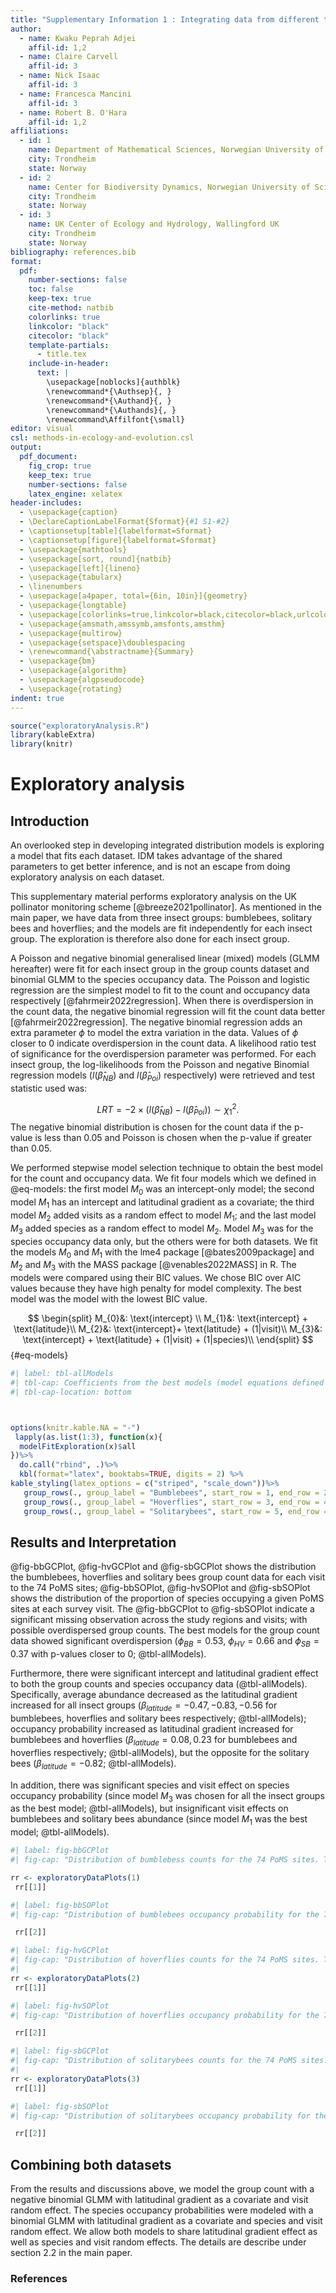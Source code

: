 ```yaml
---
title: "Supplementary Information 1 : Integrating data from different taxonomic resolutions to better estimate community alpha diversity."
author:
  - name: Kwaku Peprah Adjei
    affil-id: 1,2
  - name: Claire Carvell
    affil-id: 3
  - name: Nick Isaac
    affil-id: 3
  - name: Francesca Mancini
    affil-id: 3
  - name: Robert B. O'Hara
    affil-id: 1,2
affiliations:
  - id: 1
    name: Department of Mathematical Sciences, Norwegian University of Science and Technology, Trondheim Norway
    city: Trondheim
    state: Norway
  - id: 2
    name: Center for Biodiversity Dynamics, Norwegian University of Science and Technology, Trondheim Norway
    city: Trondheim
    state: Norway
  - id: 3
    name: UK Center of Ecology and Hydrology, Wallingford UK
    city: Trondheim
    state: Norway
bibliography: references.bib 
format: 
  pdf:
    number-sections: false
    toc: false
    keep-tex: true
    cite-method: natbib
    colorlinks: true
    linkcolor: "black"
    citecolor: "black"
    template-partials: 
      - title.tex
    include-in-header:
      text: |
        \usepackage[noblocks]{authblk}
        \renewcommand*{\Authsep}{, }
        \renewcommand*{\Authand}{, }
        \renewcommand*{\Authands}{, }
        \renewcommand\Affilfont{\small}
editor: visual
csl: methods-in-ecology-and-evolution.csl
output: 
  pdf_document:
    fig_crop: true
    keep_tex: true
    number-sections: false
    latex_engine: xelatex
header-includes:
  - \usepackage{caption}                            
  - \DeclareCaptionLabelFormat{Sformat}{#1 S1-#2}     
  - \captionsetup[table]{labelformat=Sformat}  
  - \captionsetup[figure]{labelformat=Sformat} 
  - \usepackage{mathtools}
  - \usepackage[sort, round]{natbib}
  - \usepackage[left]{lineno}
  - \usepackage{tabularx}
  - \linenumbers
  - \usepackage[a4paper, total={6in, 10in}]{geometry}
  - \usepackage{longtable}
  - \usepackage[colorlinks=true,linkcolor=black,citecolor=black,urlcolor=black]{hyperref}
  - \usepackage{amsmath,amssymb,amsfonts,amsthm}
  - \usepackage{multirow}
  - \usepackage{setspace}\doublespacing
  - \renewcommand{\abstractname}{Summary}  
  - \usepackage{bm}
  - \usepackage{algorithm}
  - \usepackage{algpseudocode}
  - \usepackage{rotating}
indent: true
---
```


```r
source("exploratoryAnalysis.R")
library(kableExtra)
library(knitr)
```

# Exploratory analysis

## Introduction

An overlooked step in developing integrated distribution models is exploring a model that fits each dataset. IDM takes advantage of the shared parameters to get better inference, and is not an escape from doing exploratory analysis on each dataset.

This supplementary material performs exploratory analysis on the UK pollinator monitoring scheme [@breeze2021pollinator]. As mentioned in the main paper, we have data from three insect groups: bumblebees, solitary bees and hoverflies; and the models are fit independently for each insect group. The exploration is therefore also done for each insect group.

A Poisson and negative binomial generalised linear (mixed) models (GLMM hereafter) were fit for each insect group in the group counts dataset and binomial GLMM to the species occupancy data. The Poisson and logistic regression are the simplest model to fit to the count and occupancy data respectively [@fahrmeir2022regression]. When there is overdispersion in the count data, the negative binomial regression will fit the count data better [@fahrmeir2022regression]. The negative binomial regression adds an extra parameter $\phi$ to model the extra variation in the data. Values of $\phi$ closer to $0$ indicate overdispersion in the count data. A likelihood ratio test of significance for the overdispersion parameter was performed. For each insect group, the log-likelihoods from the Poisson and negative Binomial regression models ($l(\hat\beta_{NB})$ and $l(\hat\beta_{Poi})$ respectively) were retrieved and test statistic used was:

$$
LRT = -2 \times (l(\hat\beta_{NB}) - l(\hat\beta_{Poi})) \sim \chi^2_1.
$$ The negative binomial distribution is chosen for the count data if the p-value is less than $0.05$ and Poisson is chosen when the p-value if greater than $0.05$.

We performed stepwise model selection technique to obtain the best model for the count and occupancy data. We fit four models which we defined in @eq-models: the first model $M_{0}$ was an intercept-only model; the second model $M_{1}$ has an intercept and latitudinal gradient as a covariate; the third model $M_{2}$ added visits as a random effect to model $M_{1}$; and the last model $M_{3}$ added species as a random effect to model $M_{2}$. Model $M_{3}$ was for the species occupancy data only, but the others were for both datasets. We fit the models $M_{0}$ and $M_{1}$ with the lme4 package [@bates2009package] and $M_{2}$ and $M_{3}$ with the MASS package [@venables2022MASS] in R. The models were compared using their BIC values. We chose BIC over AIC values because they have high penalty for model complexity. The best model was the model with the lowest BIC value.

$$
\begin{split}
M_{0}&: \text{intercept} \\
M_{1}&: \text{intercept} + \text{latitude}\\
M_{2}&: \text{intercept}+ \text{latitude} + (1|visit)\\
M_{3}&: \text{intercept} + \text{latitude} + (1|visit) + (1|species)\\
\end{split}
$$ {#eq-models}

```r
#| label: tbl-allModels
#| tbl-cap: Coefficients from the best models (model equations defined above for BestModelIndex) for the group count and species occupancy data. The BestModelIndex shows which of the model fitted were selected as the best model (where best model is defined as the fitted model with the lowest BIC value); the Intercept and Latitude are fixed effect estimates; VisitVar and SpeciesVar are visit and species random effect variance estimates respectively; Psi is the overdispersion parameter of the negative Binomial and the P.value is the p-value estimate from likelihood ratio test of overdispersion (the difference between the Poisson and Negative Binomial models for each insect group).
#| tbl-cap-location: bottom



options(knitr.kable.NA = "-")
 lapply(as.list(1:3), function(x){
  modelFitExploration(x)$all
})%>%
  do.call("rbind", .)%>%
  kbl(format="latex", booktabs=TRUE, digits = 2) %>%
kable_styling(latex_options = c("striped", "scale_down"))%>%
   group_rows(., group_label = "Bumblebees", start_row = 1, end_row = 2)%>%
   group_rows(., group_label = "Hoverflies", start_row = 3, end_row = 4, hline_before = TRUE)%>%
   group_rows(., group_label = "Solitarybees", start_row = 5, end_row = 6, hline_before = TRUE)
```

## Results and Interpretation

@fig-bbGCPlot, @fig-hvGCPlot and @fig-sbGCPlot shows the distribution the bumblebees, hoverflies and solitary bees group count data for each visit to the $74$ PoMS sites; @fig-bbSOPlot, @fig-hvSOPlot and @fig-sbSOPlot shows the distribution of the proportion of species occupying a given PoMS sites at each survey visit. The @fig-bbGCPlot to @fig-sbSOPlot indicate a significant missing observation across the study regions and visits; with possible overdispersed group counts. The best models for the group count data showed significant overdispersion ($\phi_{BB} = 0.53$, $\phi_{HV} = 0.66$ and $\phi_{SB} = 0.37$ with p-values closer to $0$; @tbl-allModels).

Furthermore, there were significant intercept and latitudinal gradient effect to both the group counts and species occupancy data (@tbl-allModels). Specifically, average abundance decreased as the latitudinal gradient increased for all insect groups ($\beta_{latitude} = -0.47, -0.83, -0.56$ for bumblebees, hoverflies and solitary bees respectively; @tbl-allModels); occupancy probability increased as latitudinal gradient increased for bumblebees and hoverflies ($\beta_{latitude} = 0.08, 0.23$ for bumblebees and hoverflies respectively; @tbl-allModels), but the opposite for the solitary bees ($\beta_{latitude} = -0.82$; @tbl-allModels).

In addition, there was significant species and visit effect on species occupancy probability (since model $M_3$ was chosen for all the insect groups as the best model; @tbl-allModels), but insignificant visit effects on bumblebees and solitary bees abundance (since model $M_1$ was the best model; @tbl-allModels).

```r
#| label: fig-bbGCPlot
#| fig-cap: "Distribution of bumblebess counts for the 74 PoMS sites. The counts are facetted by the PoMS site name and colored by the visit number the observations was made. The columns of visits without no bars represent the visit without no group count obervation ('NA')."

rr <- exploratoryDataPlots(1)
 rr[[1]]

```

```r
#| label: fig-bbSOPlot
#| fig-cap: "Distribution of bumblebees occupancy probability for the 74 PoMS sites. The probabilities for each site are estimated as the proportion of sites with at most one pantrap being occupied by the species. The occupancy probabilities are facetted by the PoMS site name and colored by the visit number the observations was made. The columns of visits without no bars represent the visit without no group count obervation ('NA')."

 rr[[2]]
```

```r
#| label: fig-hvGCPlot
#| fig-cap: "Distribution of hoverflies counts for the 74 PoMS sites. The counts are facetted by the PoMS site name and colored by the visit number the observations was made. The columns of visits without no bars represent the visit without no group count obervation ('NA')."
#| 
rr <- exploratoryDataPlots(2)
 rr[[1]]

```

```r
#| label: fig-hvSOPlot
#| fig-cap: "Distribution of hoverflies occupancy probability for the 74 PoMS sites. The probabilities for each site are estimated as the proportion of sites with at most one pantrap being occupied by the species. The occupancy probabilities are facetted by the PoMS site name and colored by the visit number the observations was made. The columns of visits without no bars represent the visit without no group count obervation ('NA')."

 rr[[2]]
```

```r
#| label: fig-sbGCPlot
#| fig-cap: "Distribution of solitarybees counts for the 74 PoMS sites. The counts are facetted by the PoMS site name and colored by the visit number the observations was made. The columns of visits without no bars represent the visit without no group count obervation ('NA')."
#| 
rr <- exploratoryDataPlots(3)
 rr[[1]]

```

```r
#| label: fig-sbSOPlot
#| fig-cap: "Distribution of solitarybees occupancy probability for the 74 PoMS sites. The probabilities for each site are estimated as the proportion of sites with at most one pantrap being occupied by the species. The occupancy probabilities are facetted by the PoMS site name and colored by the visit number the observations was made. The columns of visits without no bars represent the visit without no group count obervation ('NA')."

 rr[[2]]
```

## Combining both datasets

From the results and discussions above, we model the group count with a negative binomial GLMM with latitudinal gradient as a covariate and visit random effect. The species occupancy probabilities were modeled with a binomial GLMM with latitudinal gradient as a covariate and species and visit random effect. We allow both models to share latitudinal gradient effect as well as species and visit random effects. The details are describe under section $2.2$ in the main paper.

### References

::: {#refs}
:::
